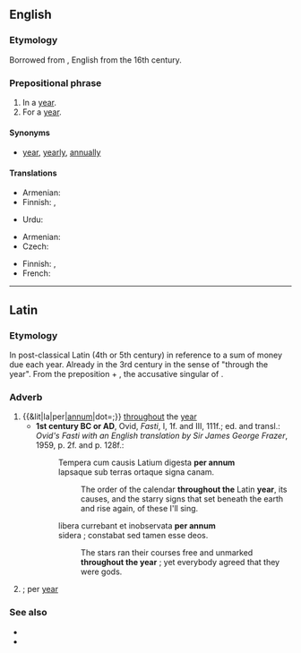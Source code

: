 ==English==

===Etymology===
Borrowed from {{bor|en|LL.|per annum}}, English from the 16th century.

===Prepositional phrase===
{{en-PP}}

# In a [[year]].
# For a [[year]].

====Synonyms====
* {{l|en|per}} [[year]], [[yearly]], [[annually]]

====Translations====
{{trans-top|in a year}}
* Armenian: {{t+|hy|տարեկան}}
* Finnish: {{t+|fi|vuosittain}}, {{t|fi|[[joka]] [[vuosi]]}}
{{trans-mid}}
* Urdu: {{t|ur|سالانہ|tr=Salanaa|sc=ur-Arab}}
{{trans-bottom}}

{{trans-top|for each year}}
* Armenian: {{t+|hy|տարեկան}}
* Czech: {{t+|cs|ročně}}
{{trans-mid}}
* Finnish: {{t+|fi|vuosittain}}, {{t+|fi|vuosi|alt=vuodessa}}
* French: {{t|fr|par an}}
{{trans-bottom}}

----

==Latin==

===Etymology===
In post-classical Latin (4th or 5th century) in reference to a sum of money due each year.
Already in the 3rd century in the sense of "through the year". From the preposition {{m|la|per||through; during}} + {{m|la|annum}}, the accusative singular of {{m|la|annus||year}}.

===Adverb===
{{la-adv|[[per]] [[annus|annum]]|-}}

# {{&lit|la|per|[[annus|annum]]|dot=;}} [[throughout]] the [[year]]
#* '''1st century BC or AD''', Ovid, ''Fasti'', I, 1f. and III, 111f.; ed. and transl.: ''Ovid's Fasti with an English translation by Sir James George Frazer'', 1959, p. 2f. and p. 128f.:
#*: Tempera cum causis Latium digesta '''per annum'''<br /> lapsaque sub terras ortaque signa canam.
#*:: The order of the calendar '''throughout the''' Latin '''year''', its causes, and the starry signs that set beneath the earth and rise again, of these I'll sing.
#*: libera currebant et inobservata '''per annum'''<br /> sidera ; constabat sed tamen esse deos.
#*:: The stars ran their courses free and unmarked '''throughout the year''' ; yet everybody agreed that they were gods.
# {{lb|la|proscribed}} {{l|en|per annum}}; per [[year]]

===See also===
* {{l|la|annales}}
* {{l|la|prō annō}}